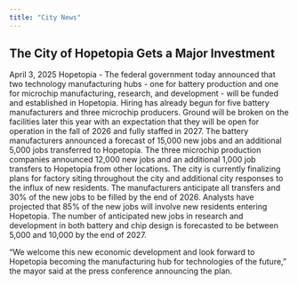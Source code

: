 ```yaml
---
title: "City News"
---
```


## The City of Hopetopia Gets a Major Investment
April 3, 2025
Hopetopia - The federal government today announced that two technology manufacturing hubs - one for battery production and one for microchip manufacturing, research, and development - will be funded and established in Hopetopia. Hiring has already begun for five battery manufacturers and three microchip producers. Ground will be broken on the facilities later this year with an expectation that they will be open for operation in the fall of 2026 and fully staffed in 2027. The battery manufacturers announced a forecast of 15,000 new jobs and an additional 5,000 jobs transferred to Hopetopia. The three microchip production companies announced 12,000 new jobs and an additional 1,000 job transfers to Hopetopia from other locations. The city is currently finalizing plans for factory siting throughout the city and additional city responses to the influx of new residents. The manufacturers anticipate all transfers and 30% of the new jobs to be filled by the end of 2026. Analysts have projected that 85% of the new jobs will involve new residents entering Hopetopia. The number of anticipated new jobs in research and development in both battery and chip design is forecasted to be between 5,000 and 10,000 by the end of 2027.

"We welcome this new economic development and look forward to Hopetopia becoming the manufacturing hub for technologies of the future," the mayor said at the press conference announcing the plan.